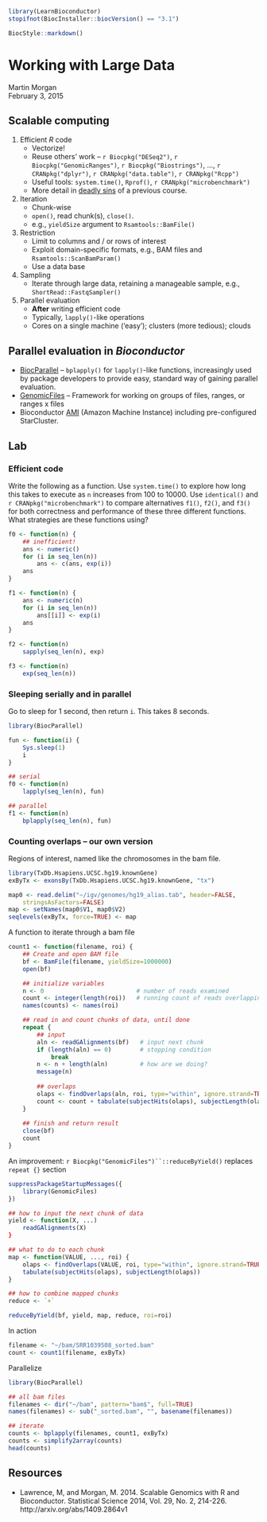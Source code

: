 <!--
%\VignetteIndexEntry{03.1 Working with Large Data}
%\VignettePackage{LearnBioconductor}
%\VignetteEngine{knitr::knitr}
-->

```r
library(LearnBioconductor)
stopifnot(BiocInstaller::biocVersion() == "3.1")
```

```r
BiocStyle::markdown()
```

# Working with Large Data

Martin Morgan<br/>
February 3, 2015

## Scalable computing

1. Efficient _R_ code
   - Vectorize!
   - Reuse others' work -- `r Biocpkg("DESeq2")`,
     `r Biocpkg("GenomicRanges")`, `r Biocpkg("Biostrings")`, ...,
     `r CRANpkg("dplyr")`, `r CRANpkg("data.table")`, `r CRANpkg("Rcpp")`
   - Useful tools: `system.time()`, `Rprof()`, `r CRANpkg("microbenchmark")`
   - More detail in
     [deadly sins](http://bioconductor.org/help/course-materials/2014/CSAMA2014/1_Monday/labs/IntermediateR.html#efficient-code)
     of a previous course.
2. Iteration
   - Chunk-wise
   - `open()`, read chunk(s), `close()`.
   - e.g., `yieldSize` argument to `Rsamtools::BamFile()`
3. Restriction
   - Limit to columns and / or rows of interest
   - Exploit domain-specific formats, e.g., BAM files and
     `Rsamtools::ScanBamParam()`
   - Use a data base
4. Sampling
   - Iterate through large data, retaining a manageable sample, e.g.,
     `ShortRead::FastqSampler()`
5. Parallel evaluation
   - **After** writing efficient code
   - Typically, `lapply()`-like operations
   - Cores on a single machine ('easy'); clusters (more tedious);
     clouds

## Parallel evaluation in _Bioconductor_

- [BiocParallel][] -- `bplapply()` for `lapply()`-like functions,
  increasingly used by package developers to provide easy, standard
  way of gaining parallel evaluation.
- [GenomicFiles][] -- Framework for working on groups of files,
  ranges, or ranges x files
- Bioconductor
  [AMI](http://bioconductor.org/help/bioconductor-cloud-ami/) (Amazon
  Machine Instance) including pre-configured StarCluster.

## Lab

### Efficient code

Write the following as a function. Use `system.time()` to explore how
long this takes to execute as `n` increases from 100 to 10000. Use
`identical()` and `r CRANpkg("microbenchmark")` to compare
alternatives `f1()`, `f2()`, and `f3()` for both correctness and performance of
these three different functions. What strategies are these functions
using?

```r
f0 <- function(n) {
    ## inefficient!
    ans <- numeric()
    for (i in seq_len(n))
        ans <- c(ans, exp(i))
    ans
}

f1 <- function(n) {
    ans <- numeric(n)
    for (i in seq_len(n))
        ans[[i]] <- exp(i)
    ans
}

f2 <- function(n)
    sapply(seq_len(n), exp)

f3 <- function(n)
    exp(seq_len(n))
```

### Sleeping serially and in parallel

Go to sleep for 1 second, then return `i`. This takes 8 seconds.

```r
library(BiocParallel)

fun <- function(i) {
    Sys.sleep(1)
    i
}

## serial
f0 <- function(n)
    lapply(seq_len(n), fun)

## parallel
f1 <- function(n)
    bplapply(seq_len(n), fun)
```

### Counting overlaps -- our own version

Regions of interest, named like the chromosomes in the bam file.

```r
library(TxDb.Hsapiens.UCSC.hg19.knownGene)
exByTx <- exonsBy(TxDb.Hsapiens.UCSC.hg19.knownGene, "tx")

map0 <- read.delim("~/igv/genomes/hg19_alias.tab", header=FALSE, 
    stringsAsFactors=FALSE)
map <- setNames(map0$V1, map0$V2)
seqlevels(exByTx, force=TRUE) <- map
```

A function to iterate through a bam file

```r
count1 <- function(filename, roi) {
    ## Create and open BAM file
    bf <- BamFile(filename, yieldSize=1000000)
    open(bf)

    ## initialize variables
    n <- 0                          # number of reads examined
    count <- integer(length(roi))   # running count of reads overlapping roi
    names(counts) <- names(roi)

    ## read in and count chunks of data, until done
    repeat {
        ## input
        aln <- readGAlignments(bf)   # input next chunk
        if (length(aln) == 0)        # stopping condition
            break
        n <- n + length(aln)         # how are we doing?
        message(n)
        
        ## overlaps
        olaps <- findOverlaps(aln, roi, type="within", ignore.strand=TRUE)
        count <- count + tabulate(subjectHits(olaps), subjectLength(olaps))
    }
    
    ## finish and return result
    close(bf)
    count
}
```

An improvement: `r Biocpkg("GenomicFiles")``::reduceByYield()`
replaces `repeat {}` section

```r
suppressPackageStartupMessages({
    library(GenomicFiles)
})

## how to input the next chunk of data
yield <- function(X, ...)
    readGAlignments(X)
}

## what to do to each chunk
map <- function(VALUE, ..., roi) {
    olaps <- findOverlaps(VALUE, roi, type="within", ignore.strand=TRUE)
    tabulate(subjectHits(olaps), subjectLength(olaps))
}

## how to combine mapped chunks
reduce <- `+`

reduceByYield(bf, yield, map, reduce, roi=roi)
```

In action

```r
filename <- "~/bam/SRR1039508_sorted.bam"
count <- count1(filename, exByTx)
```

Parallelize

```r
library(BiocParallel)

## all bam files
filenames <- dir("~/bam", pattern="bam$", full=TRUE)
names(filenames) <- sub("_sorted.bam", "", basename(filenames))

## iterate
counts <- bplapply(filenames, count1, exByTx)
counts <- simplify2array(counts)
head(counts)
```

## Resources

- Lawrence, M, and Morgan, M. 2014. Scalable Genomics with R and
  Bioconductor. Statistical Science 2014, Vol. 29, No. 2,
  214-226. http://arxiv.org/abs/1409.2864v1

[BiocParallel]: http://bioconductor.org/packages/release/bioc/html/BiocParallel.html
[GenomicFiles]: http://bioconductor.org/packages/release/bioc/html/GenomicFiles.html

